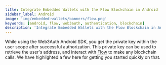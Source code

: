 ```yaml
---
title: Integrate Embedded Wallets with the Flow Blockchain in Android
sidebar_label: Android
image: 'img/embedded-wallets/banners/flow.png'
keywords: [android, flow, web3auth, authentication, blockchain]
description: 'Integrate Embedded Wallets with the Flow Blockchain in Android | Embedded Wallets'
---
```



While using the Web3Auth Android SDK, you get the private key within the user scope after successful authorization. This private key can be used to retrieve the user's address, and interact with [Flow](https://developers.flow.com/) to make any blockchain calls. We have highlighted a few here for getting you started quickly on that.

<EVMInteraction />
